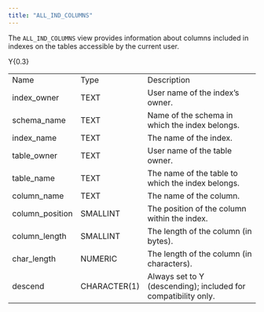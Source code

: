 ```yaml
---
title: "ALL_IND_COLUMNS"
---
```


The `ALL_IND_COLUMNS` view provides information about columns included in indexes on the tables accessible by the current user.

<div class="tabularcolumns">

Y{0.3}

</div>

|                  |              |                                                                |
| ---------------- | ------------ | -------------------------------------------------------------- |
| Name             | Type         | Description                                                    |
| index_owner     | TEXT         | User name of the index’s owner.                                |
| schema_name     | TEXT         | Name of the schema in which the index belongs.                 |
| index_name      | TEXT         | The name of the index.                                         |
| table_owner     | TEXT         | User name of the table owner.                                  |
| table_name      | TEXT         | The name of the table to which the index belongs.              |
| column_name     | TEXT         | The name of the column.                                        |
| column_position | SMALLINT     | The position of the column within the index.                   |
| column_length   | SMALLINT     | The length of the column (in bytes).                           |
| char_length     | NUMERIC      | The length of the column (in characters).                      |
| descend          | CHARACTER(1) | Always set to Y (descending); included for compatibility only. |
